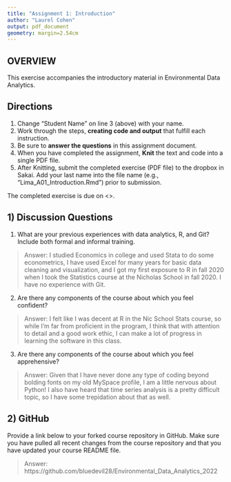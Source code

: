 ```yaml
---
title: "Assignment 1: Introduction"
author: "Laurel Cohen"
output: pdf_document
geometry: margin=2.54cm
---
```


## OVERVIEW

This exercise accompanies the introductory material in Environmental Data Analytics. 

## Directions
1. Change "Student Name" on line 3 (above) with your name.
3. Work through the steps, **creating code and output** that fulfill each instruction.
4. Be sure to **answer the questions** in this assignment document.
6. When you have completed the assignment, **Knit** the text and code into a single PDF file.
8. After Knitting, submit the completed exercise (PDF file) to the dropbox in Sakai. Add your last name into the file name (e.g., "Lima_A01_Introduction.Rmd") prior to submission.

The completed exercise is due on <>.

## 1) Discussion Questions

1. What are your previous experiences with data analytics, R, and Git? Include both formal and informal training.

> Answer: I studied Economics in college and used Stata to do some econometrics, I have used Excel for many years for basic data cleaning and visualization, and I got my first exposure to R in fall 2020 when I took the Statistics course at the Nicholas School in fall 2020.  I have no experience with Git.

2. Are there any components of the course about which you feel confident?

> Answer: I felt like I was decent at R in the Nic School Stats course, so while I'm far from proficient in the program, I think that with attention to detail and a good work ethic, I can make a lot of progress in learning the software in this class.

3. Are there any components of the course about which you feel apprehensive?

> Answer: Given that I have never done any type of coding beyond bolding fonts on my old MySpace profile, I am a little nervous about Python!  I also have heard that time series analysis is a pretty difficult topic, so I have some trepidation about that as well.


## 2) GitHub

Provide a link below to your forked course repository in GitHub. Make sure you have pulled all recent changes from the course repository  and that you have updated your course README file. 

> Answer: https://github.com/bluedevil28/Environmental_Data_Analytics_2022


